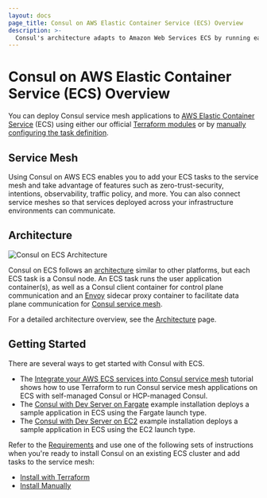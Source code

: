 ```yaml
---
layout: docs
page_title: Consul on AWS Elastic Container Service (ECS) Overview
description: >-
  Consul's architecture adapts to Amazon Web Services ECS by running each task with an application container, a client agent, and an Envoy proxy. Learn how Consul service mesh works on ECS and find getting started tutorials for several scenarios.
---
```


# Consul on AWS Elastic Container Service (ECS) Overview

You can deploy Consul service mesh applications to [AWS Elastic Container Service](https://aws.amazon.com/ecs/) (ECS) using either our official [Terraform modules](/consul/docs/ecs/terraform/install) or by [manually configuring the task definition](/consul/docs/ecs/manual/install).

## Service Mesh

Using Consul on AWS ECS enables you to add your ECS tasks to the service mesh and
take advantage of features such as zero-trust-security, intentions, observability,
traffic policy, and more. You can also connect service meshes so that services deployed across your infrastructure environments can communicate.

## Architecture

![Consul on ECS Architecture](/img/consul-ecs-arch.png)

Consul on ECS follows an [architecture](/consul/docs/architecture) similar to other platforms, but each ECS task is a
Consul node. An ECS task runs the user application container(s), as well as a Consul client container for control plane
communication and an [Envoy](https://envoyproxy.io/) sidecar proxy container to facilitate data plane communication for
[Consul service mesh](/consul/docs/connect).

For a detailed architecture overview, see the [Architecture](/consul/docs/ecs/architecture) page.

## Getting Started

There are several ways to get started with Consul with ECS.

- The [Integrate your AWS ECS services into Consul service mesh](/consul/tutorials/cloud-integrations/consul-ecs) tutorial shows how to use Terraform to run Consul service mesh applications on ECS with self-managed Consul or HCP-managed Consul.
- The [Consul with Dev Server on Fargate](https://registry.terraform.io/modules/hashicorp/consul-ecs/aws/latest/examples/dev-server-fargate) example installation deploys a sample application in ECS using the Fargate launch type.
- The [Consul with Dev Server on EC2](https://registry.terraform.io/modules/hashicorp/consul-ecs/aws/latest/examples/dev-server-ec2) example installation deploys a sample application in ECS using the EC2 launch type.

Refer to the [Requirements](/consul/docs/ecs/requirements) and use one of the following sets of instructions when you're ready to install Consul on an existing ECS cluster and add tasks to the service mesh:

- [Install with Terraform](/consul/docs/ecs/terraform/install)
- [Install Manually](/consul/docs/ecs/manual/install)
